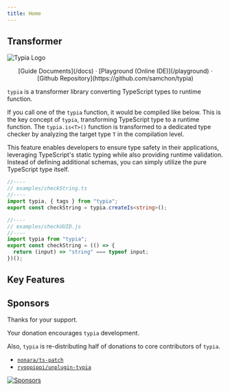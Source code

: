 ```yaml
---
title: Home
---
```





## Transformer
![Typia Logo](/logo.png)

<center>
[Guide Documents](/docs) · [Playground (Online IDE)](/playground) · [Github Repository](https://github.com/samchon/typia)
</center>

`typia` is a transformer library converting TypeScript types to runtime function. 

If you call one of the `typia` function, it would be compiled like below. This is the key concept of `typia`, transforming TypeScript type to a runtime function. The `typia.is<T>()` function is transformed to a dedicated type checker by analyzing the target type `T` in the compilation level.

This feature enables developers to ensure type safety in their applications, leveraging TypeScript's static typing while also providing runtime validation. Instead of defining additional schemas, you can simply utilize the pure TypeScript type itself.

```typescript
//----
// examples/checkString.ts
//----
import typia, { tags } from "typia";
export const checkString = typia.createIs<string>();

//----
// examples/checkUUID.js
//----
import typia from "typia";
export const checkString = (() => {
  return (input) => "string" === typeof input;
})();
```




## Key Features
<HomeLayout>
  <HomeStrengthMovie />
</HomeLayout>




## Sponsors
Thanks for your support.

Your donation encourages `typia` development.

Also, `typia` is re-distributing half of donations to core contributors of `typia`.

  - [`nonara/ts-patch`](https://github.com/nonara/ts-patch)
  - [`ryoppippi/unplugin-typia`](https://github.com/ryoppippi/unplugin-typia)

[![Sponsors](https://opencollective.com/typia/badge.svg?avatarHeight=75&width=600)](https://opencollective.com/typia)